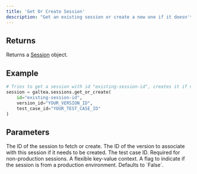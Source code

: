 ```yaml
---
title: 'Get Or Create Session'
description: "Get an existing session or create a new one if it doesn't exist."
---
```


## Returns
Returns a [Session](/concepts/product/version/session) object.

## Example
```python
# Tries to get a session with id "existing-session-id", creates it if not found.
session = galtea.sessions.get_or_create(
    id="existing-session-id",
    version_id="YOUR_VERSION_ID",
    test_case_id="YOUR_TEST_CASE_ID"
)
```

## Parameters
<ResponseField name="id" type="string" required>
  The ID of the session to fetch or create.
</ResponseField>
<ResponseField name="version_id" type="string" required>
  The ID of the version to associate with this session if it needs to be created.
</ResponseField>
<ResponseField name="test_case_id" type="string" optional>
  The test case ID. Required for non-production sessions.
</ResponseField>
<ResponseField name="context" type="dict" optional>
  A flexible key-value context.
</ResponseField>
<ResponseField name="is_production" type="boolean" optional>
  A flag to indicate if the session is from a production environment. Defaults to `False`.
</ResponseField>
